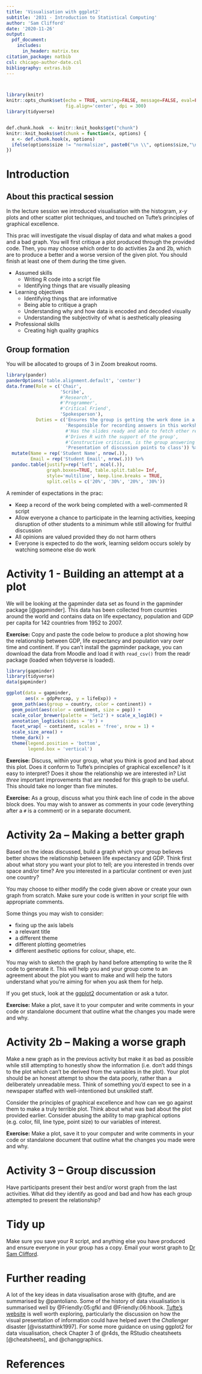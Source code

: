 ```yaml
---
title: 'Visualisation with ggplot2'
subtitle: '2031 - Introduction to Statistical Computing'
author: 'Sam Clifford'
date: '2020-11-26'
output: 
  pdf_document:
    includes:
      in_header: matrix.tex
citation_package: natbib
csl: chicago-author-date.csl
bibliography: extras.bib
---
```

```sql
```


```sql
```


```r
library(knitr)
knitr::opts_chunk$set(echo = TRUE, warning=FALSE, message=FALSE, eval=FALSE,
                      fig.align='center', dpi = 300)
library(tidyverse)


def.chunk.hook  <- knitr::knit_hooks$get("chunk")
knitr::knit_hooks$set(chunk = function(x, options) {
  x <- def.chunk.hook(x, options)
  ifelse(options$size != "normalsize", paste0("\n \\", options$size,"\n\n", x, "\n\n \\normalsize"), x)
})
```

# Introduction

## About this practical session

In the lecture session we introduced visualisation with the histogram, $x$-$y$ plots and other scatter plot techniques, and touched on Tufte's principles of graphical excellence.

This prac will investigate the visual display of data and what makes a good and a bad graph. You will first critique a plot produced through the provided code. Then, you may choose which order to do activities 2a and 2b, which are to produce a better and a worse version of the given plot. You should finish at least one of them during the time given.

* Assumed skills
    - Writing R code into a script file
    - Identifying things that are visually pleasing
* Learning objectives
    - Identifying things that are informative
    - Being able to critique a graph
    - Understanding why and how data is encoded and decoded visually
    - Understanding the subjectivity of what is aesthetically pleasing
* Professional skills
    - Creating high quality graphics

## Group formation

You will be allocated to groups of 3 in Zoom breakout rooms.

<!-- Assign the following roles. Someone may need to take on multiple roles or you may need to split a role depending on the size of your group. -->

``` r
library(pander)
panderOptions('table.alignment.default', 'center')
data.frame(Role = c('Chair', 
                    'Scribe', 
                    #'Research', 
                    #'Programmer',
                    #'Critical Friend',
                    'Spokesperson'),
           Duties = c('Ensures the group is getting the work done in a timely manner and everyone gets a chance to contribute',
                      'Responsible for recording answers in this worksheet',
                      #'Has the slides ready and able to fetch other relevant information online',
                      #'Drives R with the support of the group',
                      #'Constructive criticism, is the group answering the question?',
                      'Presentation of discussion points to class')) %>%
  mutate(Name = rep('Student Name', nrow(.)),
         Email = rep('Student Email', nrow(.))) %>%
  pandoc.table(justify=rep('left', ncol(.)),
               graph.boxes=TRUE, table.split.table= Inf,
               style='multiline', keep.line.breaks = TRUE,
               split.cells = c('20%', '30%', '20%', '30%'))

```

A reminder of expectations in the prac:

* Keep a record of the work being completed with a well-commented R script
* Allow everyone a chance to participate in the learning activities, keeping disruption of other students to a minimum while still allowing for fruitful discussion
* All opinions are valued provided they do not harm others
* Everyone is expected to do the work, learning seldom occurs solely by watching someone else do work

# Activity 1 - Building an attempt at a plot

We will be looking at the gapminder data set as found in the gapminder package [@gapminder]. This data has been collected from countries around the world and contains data on life expectancy, population and GDP per capita for 142 countries from 1952 to 2007.

**Exercise:** Copy and paste the code below to produce a plot showing how the relationship between GDP, life expectancy and population vary over time and continent. If you can't install the gapminder package, you can download the data from Moodle and load it with `read_csv()` from the readr package (loaded when tidyverse is loaded).

``` r
library(gapminder)
library(tidyverse)
data(gapminder)

ggplot(data = gapminder,
       aes(x = gdpPercap, y = lifeExp)) +
  geom_path(aes(group = country, color = continent)) +
  geom_point(aes(color = continent, size = pop)) +
  scale_color_brewer(palette = 'Set2') + scale_x_log10() +
  annotation_logticks(sides = 'b') +
  facet_wrap( ~ continent, scales = 'free', nrow = 1) +
  scale_size_area() +
  theme_dark() +
  theme(legend.position = 'bottom',
        legend.box = 'vertical')

```

\normalsize

**Exercise:** Discuss, within your group, what you think is good and bad about this plot. Does it conform to Tufte's principles of graphical excellence? Is it easy to interpret? Does it show the relationship we are interested in? List *three* important improvements that are needed for this graph to be useful. This should take no longer than five minutes.

<!-- **Answer:** The plot shows each country's data connected by a line so it's clear that individual country's GDP and life expectancy changes over time in a sequence, although we don't know which direction along the line we are travelling forward in time. By separating each continent out, we can see the trends geographically, such as Europe being clustered quite closely and Africa being very scattered (lots of variation across space and time, rather than a nice orderly procession from bottom left to top right). Logarithmic axis helps put the lines at approximately 45 degree angles rather than as difficult to read logarithmic curves. The large points obscure the data. Continent is mapped to both colour and facet. It's hard to make comparisons across continents because the $x$ and $y$ scales are different, so we have to think very hard about whether Asia is richer or poorer than Europe, on average, and we may miss that there is very little overlap in the Oceania and Africa values. -->

<!-- Three things which might be worth changing: -->

<!-- 1. Same axis scaling -->
<!-- 2. Show less data (either fewer variables or fewer continents/years) -->
<!-- 3. Put time on the $x$ axis -->

**Exercise:** As a group, discuss what you think each line of code in the above block does. You may wish to answer as comments in your code (everything after a `#` is a comment) or in a separate document.

<!-- **Answer:** -->

<!-- ``` {r, eval=FALSE, fig.width = 8, fig.height = 3} -->
<!-- library(gapminder) # load package with data -->
<!-- library(tidyverse) # load package to manipulate and visualise data -->
<!-- data(gapminder)    # load the gapminder data -->

<!-- # make a plot with the gapminder data -->
<!-- ggplot(data = gapminder, -->
<!--        # put GDP as X variable and LE as Y -->
<!--        aes(x = gdpPercap, y = lifeExp)) + -->
<!--   # draw the X-Y pairs as a line, ordered by appearance in data frame -->
<!--   # group the lines by country and colour them by the continent -->
<!--   geom_path(aes(group = country, color = continent)) + -->
<!--   # draw points at each X-Y pair, coloured by continent and  -->
<!--   # with their size based on the POP variable -->
<!--   geom_point(aes(color = continent, size = pop)) + -->
<!--   # change the colour scheme from the default for any colour aesthetics -->
<!--   # make a logarithmic scale on the X axis -->
<!--   scale_color_brewer(palette = 'Dark2') + scale_x_log10() + -->
<!--   # put logarithmic ticks on the bottom X axis showing that we don't have -->
<!--   # a uniform scaling -->
<!--   annotation_logticks(sides = 'b') +  -->
<!--   # put each continent on its own set of axes, with all plots in one row -->
<!--   facet_wrap( ~ continent, scales = 'free', nrow = 1) + -->
<!--   # the size of the points, based on the POP variable, should have an area -->
<!--   # proportional to value of POP, rather than their radius -->
<!--   scale_size_area() + -->
<!--   # put the plot legend at the bottom and stack the variable keys vertically -->
<!--   theme(legend.position = 'bottom', -->
<!--         legend.box = 'vertical') -->

<!-- ``` -->

# Activity 2a -- Making a better graph

Based on the ideas discussed, build a graph which your group believes better shows the relationship between life expectancy and GDP. Think first about what story you want your plot to tell; are you interested in trends over space and/or time? Are you interested in a particular continent or even just one country?

You may choose to either modify the code given above or create your own graph from scratch. Make sure your code is written in your script file with appropriate comments.

Some things you may wish to consider: 

* fixing up the axis labels
* a relevant title
* a different theme
* different plotting geometries
* different aesthetic options for colour, shape, etc.

You may wish to sketch the graph by hand before attempting to write the R code to generate it. This will help you and your group come to an agreement about the plot you want to make and will help the tutors understand what you're aiming for when you ask them for help.

If you get stuck, look at the [ggplot2](https://ggplot2.tidyverse.org/reference/) documentation or ask a tutor. 

**Exercise:** Make a plot, save it to your computer and write comments in your code or standalone document that outline what the changes you made were and why.

<!-- **Answer:** There are many ways to do this, but a scatter plot which is static in time and shows the variability across space can help us avoid showing too much. Essentially we run out of things to reasonably change to show all dimensions of the data. -->

<!-- 1. Reduce number of variables shown -->
<!-- 2. Remove faceting, relying on colour to show difference -->
<!-- 3. Clarity around units of variables -->
<!-- 4. Human friendly axis labels -->

<!-- ``` {r, fig.height = 5, fig.width = 7, eval=TRUE} -->
<!-- p <- ggplot(data = filter(gapminder, year == 2007), -->
<!--        aes(x = gdpPercap/1000, y = lifeExp)) + -->
<!--   geom_point(aes(group  = country,# -->
<!--                  size   = pop*1e-6, -->
<!--                  color  = continent), -->
<!--              alpha = 0.75) + -->
<!--   scale_color_brewer(palette = "Dark2", name = "Continent") + -->
<!--   scale_x_log10() + -->
<!--   scale_size_area(name = "Population (millions)") + -->
<!--   theme_bw() + theme(legend.position = "bottom", legend.box = "vertical") + -->
<!--   xlab("GDP per capita, adjusted for inflation (1000 USD)") +  -->
<!--   ylab("Life expectancy at birth (years)") + -->
<!--     theme(panel.grid.minor.x = element_blank()) + -->
<!--     annotation_logticks(sides = "bt") -->

<!-- p -->

<!-- ``` -->

<!-- Another solution is -->

<!-- ``` {r, fig.height = 5, fig.width = 7, eval=TRUE} -->
<!-- filter(gapminder, year %in% c(1997, 2007)) %>% -->
<!--     mutate( -->
<!--         continent = countrycode(iso3n, "iso3n", destination = "un.region.name"), -->
<!--         region    = ifelse(iso3n == 158, "Eastern Asia", region), -->
<!--         continent = ifelse(iso3n == 158, "Asia", continent), -->
<!--         region    = fct_collapse(region,  -->
<!--                                  `CANZUS` = c("Northern America", -->
<!--                                               "Australia and New Zealand"))) %>% -->
<!--     arrange(continent, region) %>% -->
<!--     mutate(region = fct_inorder(region)) %>% -->
<!--     ggplot(data = .,  -->
<!--            aes(x = gdpPercap/1000, y = lifeExp)) +  -->
<!--     geom_line(aes(group = country, -->
<!--                   color = continent), -->
<!--               arrow = arrow(type = 'closed', -->
<!--                             length = unit(0.1, "cm"))) + -->
<!--     facet_wrap(~region, ncol = 4) + -->
<!--     scale_x_log10() + -->
<!--     theme_bw() + theme(legend.position  = "bottom",  -->
<!--                        legend.box       = "vertical", -->
<!--                        panel.grid.minor = element_blank()) + -->
<!--     xlab("GDP per capita, adjusted for inflation (1000 USD)") + -->
<!--     ylab("Life expectancy at birth (years)") + -->
<!--     annotation_logticks(sides = "bt") + -->
<!--     scale_colour_brewer(palette = "Dark2", name = "Continent") + -->
<!--     ggtitle(label    = "National GDP and life expectancy at birth", -->
<!--             subtitle = "Change from 1997-2007") -->
<!-- ``` -->

# Activity 2b -- Making a worse graph

Make a new graph as in the previous activity but make it as bad as possible while still attempting to honestly show the information (i.e. don't add things to the plot which can't be derived from the variables in the plot).  Your plot should be an honest attempt to show the data poorly, rather than a deliberately unreadable mess. Think of something you'd expect to see in a newspaper staffed with well-intentioned but unskilled staff.

Consider the principles of graphical excellence and how can we go against them to make a truly terrible plot. Think about what was bad about the plot provided earlier. Consider abusing the ability to map graphical options (e.g. color, fill, line type, point size) to our variables of interest.

**Exercise:** Make a plot, save it to your computer and write comments in your code or standalone document that outline what the changes you made were and why.

<!-- **Answer:** While the graph is already quite bad, we can make it worse by removing the focus on the relationship between GDP and LE, shifting one of them out of the $x$ and $y$ variables. -->

<!-- ``` {r, fig.height = 5, fig.width = 7, eval=TRUE} -->
<!-- p_bad <- ggplot(data = gapminder, -->
<!--                 aes(x = year - min(year), y = gdpPercap*pop)) + -->
<!--   geom_point(aes(fill = lifeExp, shape = continent, -->
<!--                  group = continent),  -->
<!--              position = position_dodge(width = 2.5)) + -->
<!--   #facet_wrap(~country, scales = "free_y") + -->
<!--   scale_y_log10() + -->
<!--   scale_shape_manual(values = 21:25) + -->
<!--   theme_dark() + -->
<!--   theme(legend.position = "left") + -->
<!--   scale_fill_gradientn(colours = rainbow(7), name = "Years") + -->
<!--   ylab("GDP") + -->
<!--   xlab("Time") + -->
<!--   geom_smooth(aes(color = continent), se=FALSE) -->

<!-- p_bad -->
<!-- ``` -->

<!-- Here we've made the following changes: -->

<!-- 1. Put time since first observation on $x$ axis without units -->
<!-- 2. Put GDP on the $y$ axis, an interesting choice given we want to look chiefly at how life expectancy changes over time -->
<!-- 3. Put coloured points and coloured lines on the graph, but the colours aren't related -->
<!-- 4. Continent is mapped to both shape and line colour -->
<!-- 5. Put life expectancy's legend label as "Years" -->
<!-- 6. Whitespace is added on the left of the plot around the legend, a waste of space -->
<!-- 7. No context for what GDP is (it's total national GDP, equal to per capita GDP multiplied by total population), and USD `1e13` is hard to contextualise (it should be increasing in steps of $10^3$, e.g. a million, billion, trillion for the major breaks) -->
<!-- 8. The position changes in continent help make it a little clearer that there are multiple continents within a year, but it ends up looking like measurements were taken a year earlier or later than they were. -->
<!-- 9. The dark colour scheme is too similar in intensity to some of the blue and purple points, obscuring them from our vision -->
<!-- 10. Chosen a rainbow colour scheme, which is notorious for having poor properties that visually focus on yellows, are not colourblind friendly and do not convert to greyscale easily on account of multiple regions having the same intensity. -->

# Activity 3 -- Group discussion

Have participants present their best and/or worst graph from the last activities. What did they identify as good and bad and how has each group attempted to present the relationship?

# Tidy up

Make sure you save your R script, and anything else you have produced and ensure everyone in your group has a copy. Email your worst graph to [Dr Sam Clifford](mailto:sam.clifford@lshtm.ac.uk).

# Further reading

A lot of the key ideas in data visualisation arose with @tufte, and are summarised by @pantoliano. Some of the history of data visualisation is summarised well by @Friendly:05:gfkl and @Friendly:06:hbook. [Tufte's website](https://www.edwardtufte.com/tufte/) is well worth exploring, particularly the discussion on how the visual presentation of information could have helped avert the *Challenger* disaster [@visstatthink1997]. For some more guidance on using ggplot2 for data visualisation, check Chapter 3 of @r4ds, the RStudio cheatsheets [@cheatsheets], and @changgraphics.

# References

\footnotesize